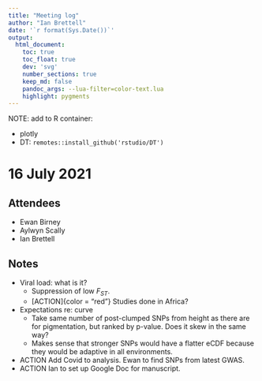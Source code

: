 ```yaml
---
title: "Meeting log"
author: "Ian Brettell"
date: '`r format(Sys.Date())`'
output:
  html_document:
    toc: true
    toc_float: true
    dev: 'svg'
    number_sections: true
    keep_md: false
    pandoc_args: --lua-filter=color-text.lua
    highlight: pygments
---
```


NOTE: add to R container:

* plotly
* DT: `remotes::install_github('rstudio/DT')`

# 16 July 2021

## Attendees

* Ewan Birney
* Aylwyn Scally
* Ian Brettell

## Notes

* Viral load: what is it? 
  - Suppression of low $F_{ST}$.
  - [ACTION]{color = "red"} Studies done in Africa?
* Expectations re: curve
  - Take same number of post-clumped SNPs from height as there are for pigmentation, but ranked by p-value. Does it skew in the same way?
  - Makes sense that stronger SNPs would have a flatter eCDF because they would be adaptive in all environments.
* [ACTION]{color="red"} Add Covid to analysis. Ewan to find SNPs from latest GWAS.
* [ACTION]{color="red"} Ian to set up Google Doc for manuscript.
  